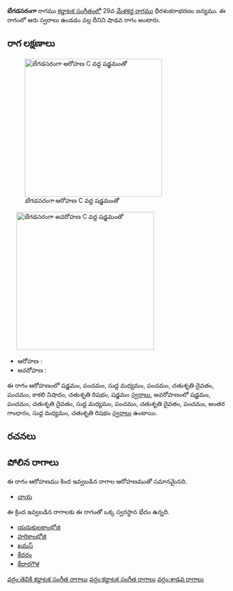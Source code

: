 {{Infobox ragam
	| name          	= బేగడసరంగా
	| synonym	    	= 
	| mela          	= 
	| chakra        	= 
	| janaka        	= 
	| type          	= శాడవ
	| arohanam      	= {{svaraC|S|P|M1|P|D2|P|N3|R2|S'}} 
	| avarohanam    	= {{svaraC|S'|P|D2|M1|P|D2|P|G3|M1|R2}}
	| jeeva         	=
	| chhaya        	=
	| nyasa         	=
	| vishesha      	= 
	| equivalent  		= 
}}
{{కర్ణాటక సంగీత రాగాలు}}
'''బేగడసరంగా''' రాగము [[కర్ణాటక సంగీతం]]లో 29వ [[మేళకర్త రాగము]] ధీరశంకరాభరణం జన్యము.  ఈ రాగంలో ఆరు స్వరాలు ఉండడం వల్ల దీనిని షాడవ రాగం అంటారు.


==రాగ లక్షణాలు==
[[Image:begadasaranga_ar_kb2wiki.png|thumb|right|316px|''బేగడసరంగా'' ఆరోహణ C వద్ద షడ్జమంతో]]
	[[Image:begadasaranga_av_kb2wiki.png|thumb|right|316px|''బేగడసరంగా'' అవరోహణ C వద్ద షడ్జమంతో]]

* ఆరోహణ : {{svaraC|S|P|M1|P|D2|P|N3|R2|S'}} 
* అవరోహణ : {{svaraC|S'|P|D2|M1|P|D2|P|G3|M1|R2}}

ఈ రాగం ఆరోహణంలో షడ్జమం, పంచమం, సుద్ద మధ్యమం, పంచమం, చతుశృతి దైవతం, పంచమం, కాకలి  నిషాదం, చతుశృతి రిషభం, షడ్జమం [[స్వరాలు]], అవరోహణంలో షడ్జమం, పంచమం, చతుశృతి దైవతం, సుద్ద మధ్యమం, పంచమం, చతుశృతి దైవతం, పంచమం, అంతర గాంధారం, సుద్ద మధ్యమం, చతుశృతి రిషభం [[స్వరాలు]] ఉంటాయి.

==రచనలు==



==పోలిన రాగాలు==
ఈ రాగం ఆరోహణము కింద ఇవ్వబడిన రాగాల ఆరోహణముతో సమానమైనది.
* [[చాయ]]

ఈ క్రింద ఇవ్వబడిన రాగాలకు ఈ రాగంతో ఒక్క స్వరస్థాన భేదం ఉన్నది.
* [[యదుకులకాంభోజి]]
* [[హరికాంభోజి]]
* [[ఖమస్]]
* [[కేదరం]]
* [[కేదారగౌళ]]



[[వర్గం:తెవికి కర్ణాటక సంగీత రాగాలు]]
[[వర్గం:కర్ణాటక సంగీత రాగాలు]]
[[వర్గం:శాడవ రాగాలు]]